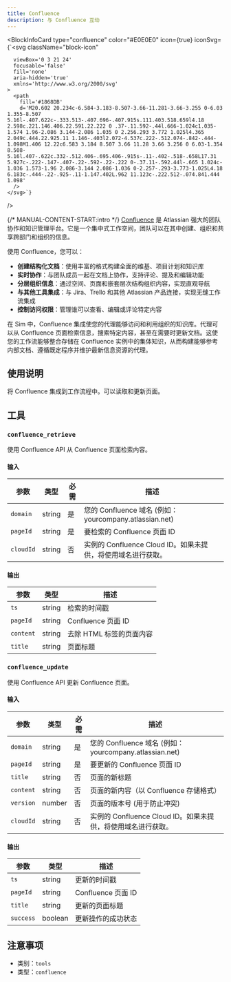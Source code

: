```yaml
---
title: Confluence
description: 与 Confluence 互动
---
```



<BlockInfoCard 
  type="confluence"
  color="#E0E0E0"
  icon={true}
  iconSvg={`<svg className="block-icon"
      
      
      
      viewBox='0 3 21 24'
      focusable='false'
      fill='none'
      aria-hidden='true'
      xmlns='http://www.w3.org/2000/svg'
    >
      <path
        fill='#1868DB'
        d='M20.602 20.234c-6.584-3.183-8.507-3.66-11.281-3.66-3.255 0-6.03 1.355-8.507 5.16l-.407.622c-.333.513-.407.696-.407.915s.111.403.518.659l4.18 2.598c.221.146.406.22.591.22.222 0 .37-.11.592-.44l.666-1.024c1.035-1.574 1.96-2.086 3.144-2.086 1.035 0 2.256.293 3.772 1.025l4.365 2.049c.444.22.925.11 1.146-.403l2.072-4.537c.222-.512.074-.842-.444-1.098M1.406 12.22c6.583 3.184 8.507 3.66 11.28 3.66 3.256 0 6.03-1.354 8.508-5.16l.407-.622c.332-.512.406-.695.406-.915s-.11-.402-.518-.658L17.31 5.927c-.222-.147-.407-.22-.592-.22-.222 0-.37.11-.592.44l-.665 1.024c-1.036 1.573-1.96 2.086-3.144 2.086-1.036 0-2.257-.293-3.773-1.025L4.18 6.183c-.444-.22-.925-.11-1.147.402L.962 11.123c-.222.512-.074.841.444 1.098'
      />
    </svg>`}
/>

{/* MANUAL-CONTENT-START:intro */}
[Confluence](https://www.atlassian.com/software/confluence) 是 Atlassian 强大的团队协作和知识管理平台。它是一个集中式工作空间，团队可以在其中创建、组织和共享跨部门和组织的信息。

使用 Confluence，您可以：

- **创建结构化文档**：使用丰富的格式构建全面的维基、项目计划和知识库
- **实时协作**：与团队成员一起在文档上协作，支持评论、提及和编辑功能
- **分层组织信息**：通过空间、页面和嵌套层次结构组织内容，实现直观导航
- **与其他工具集成**：与 Jira、Trello 和其他 Atlassian 产品连接，实现无缝工作流集成
- **控制访问权限**：管理谁可以查看、编辑或评论特定内容

在 Sim 中，Confluence 集成使您的代理能够访问和利用组织的知识库。代理可以从 Confluence 页面检索信息，搜索特定内容，甚至在需要时更新文档。这使您的工作流能够整合存储在 Confluence 实例中的集体知识，从而构建能够参考内部文档、遵循既定程序并维护最新信息资源的代理。

## 使用说明

将 Confluence 集成到工作流程中。可以读取和更新页面。

## 工具

### `confluence_retrieve`

使用 Confluence API 从 Confluence 页面检索内容。

#### 输入

| 参数 | 类型 | 必需 | 描述 |
| --------- | ---- | -------- | ----------- |
| `domain` | string | 是 | 您的 Confluence 域名 \(例如：yourcompany.atlassian.net\) |
| `pageId` | string | 是 | 要检索的 Confluence 页面 ID |
| `cloudId` | string | 否 | 实例的 Confluence Cloud ID。如果未提供，将使用域名进行获取。 |

#### 输出

| 参数 | 类型 | 描述 |
| --------- | ---- | ----------- |
| `ts` | string | 检索的时间戳 |
| `pageId` | string | Confluence 页面 ID |
| `content` | string | 去除 HTML 标签的页面内容 |
| `title` | string | 页面标题 |

### `confluence_update`

使用 Confluence API 更新 Confluence 页面。

#### 输入

| 参数 | 类型 | 必需 | 描述 |
| --------- | ---- | -------- | ----------- |
| `domain` | string | 是 | 您的 Confluence 域名 \(例如：yourcompany.atlassian.net\) |
| `pageId` | string | 是 | 要更新的 Confluence 页面 ID |
| `title` | string | 否 | 页面的新标题 |
| `content` | string | 否 | 页面的新内容（以 Confluence 存储格式） |
| `version` | number | 否 | 页面的版本号 \(用于防止冲突\) |
| `cloudId` | string | 否 | 实例的 Confluence Cloud ID。如果未提供，将使用域名进行获取。 |

#### 输出

| 参数 | 类型 | 描述 |
| --------- | ---- | ----------- |
| `ts` | string | 更新的时间戳 |
| `pageId` | string | Confluence 页面 ID |
| `title` | string | 更新的页面标题 |
| `success` | boolean | 更新操作的成功状态 |

## 注意事项

- 类别：`tools`
- 类型：`confluence`
